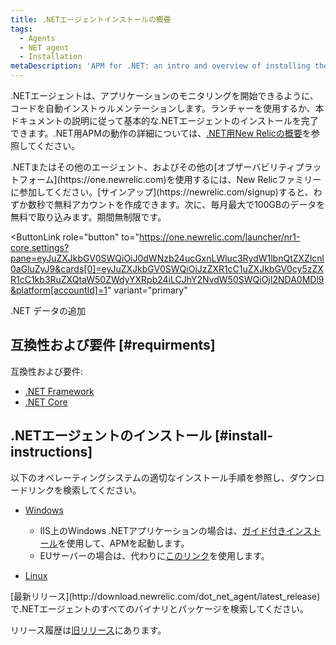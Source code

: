 ```yaml
---
title: .NETエージェントインストールの概要
tags:
  - Agents
  - NET agent
  - Installation
metaDescription: 'APM for .NET: an intro and overview of installing the .NET agent, with links to install instructions.'
---
```


.NETエージェントは、アプリケーションのモニタリングを開始できるように、コードを自動インストゥルメンテーションします。ランチャーを使用するか、本ドキュメントの説明に従って基本的な.NETエージェントのインストールを完了できます。.NET用APMの動作の詳細については、[.NET用New Relicの概要](/docs/agents/net-agent/getting-started/introduction-new-relic-net)を参照してください。

<Callout variant="tip">
  .NETまたはその他のエージェント、およびその他の[オブザーバビリティプラットフォーム](https://one.newrelic.com)を使用するには、New Relicファミリーに参加してください。[サインアップ](https://newrelic.com/signup)すると、わずか数秒で無料アカウントを作成できます。次に、毎月最大で100GBのデータを無料で取り込みます。期間無制限です。
</Callout>

<ButtonLink
  role="button"
  to="https://one.newrelic.com/launcher/nr1-core.settings?pane=eyJuZXJkbGV0SWQiOiJ0dWNzb24ucGxnLWluc3RydW1lbnQtZXZlcnl0aGluZyJ9&cards[0]=eyJuZXJkbGV0SWQiOiJzZXR1cC1uZXJkbGV0cy5zZXR1cC1kb3RuZXQtaW50ZWdyYXRpb24iLCJhY2NvdW50SWQiOjI2NDA0MDl9&platform[accountId]=1"
  variant="primary"
>
  .NET データの追加
</ButtonLink>

## 互換性および要件 [#requirments]

互換性および要件:

* [.NET Framework](/docs/agents/net-agent/getting-started/compatibility-requirements-net-framework-agent)
* [.NET Core](/docs/agents/net-agent/getting-started/compatibility-requirements-net-core-agent)

## .NETエージェントのインストール [#install-instructions]

以下のオペレーティングシステムの適切なインストール手順を参照し、ダウンロードリンクを検索してください。

* [Windows](/docs/agents/net-agent/installation/install-net-agent-windows)

  * IIS上のWindows .NETアプリケーションの場合は、[ガイド付きインストール](https://one.newrelic.com/launcher/nr1-core.home?pane=eyJuZXJkbGV0SWQiOiJucjEtY29yZS5ob21lLXNjcmVlbiJ9&cards%5B0%5D=eyJuZXJkbGV0SWQiOiJucjEtaW5zdGFsbC1uZXdyZWxpYy5ucjEtaW5zdGFsbC1uZXdyZWxpYyIsInBhdGgiOiJhcG0iLCJsYW5ndWFnZSI6ICJkb3RuZXQiLCAicmVjaXBlTmFtZSI6ICJkb3RuZXQtYWdlbnQtaW5zdGFsbGVyIiwgImluaXRpYWxBY3Rpb25JbmRleCI6MiwiYWNjb3VudElkIjpudWxsfQ==)を使用して、APMを起動します。
  * EUサーバーの場合は、代わりに[このリンク](https://one.eu.newrelic.com/launcher/nr1-core.home?pane=eyJuZXJkbGV0SWQiOiJucjEtY29yZS5ob21lLXNjcmVlbiJ9&cards%5B0%5D=eyJuZXJkbGV0SWQiOiJucjEtaW5zdGFsbC1uZXdyZWxpYy5ucjEtaW5zdGFsbC1uZXdyZWxpYyIsInBhdGgiOiJhcG0iLCJsYW5ndWFnZSI6ICJkb3RuZXQiLCAicmVjaXBlTmFtZSI6ICJkb3RuZXQtYWdlbnQtaW5zdGFsbGVyIiwgImluaXRpYWxBY3Rpb25JbmRleCI6MiwiYWNjb3VudElkIjpudWxsfQ==)を使用します。

* [Linux](/docs/agents/net-agent/installation/install-net-agent-linux)

<Callout variant="tip">
  [最新リリース](http://download.newrelic.com/dot_net_agent/latest_release)で.NETエージェントのすべてのバイナリとパッケージを検索してください。

  リリース履歴は[旧リリース](http://download.newrelic.com/dot_net_agent/previous_releases/)にあります。
</Callout>